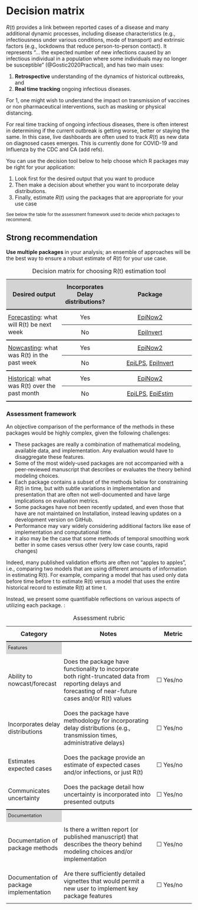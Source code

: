 # Decision matrix {.unnumbered}

$R(t)$ provides a link between reported cases of a disease and many additional dynamic processes, including disease characteristics (e.g., infectiousness under various conditions, mode of transport) and extrinsic factors (e.g., lockdowns that reduce person-to-person contact). It represents "... the expected number of new infections caused by an infectious individual in a population where some individuals may no longer be susceptible" (@Gostic2020Practical), and has two main uses:

1. **Retrospective** understanding of the dynamics of historical outbreaks, and
2. **Real time tracking** ongoing infectious diseases. 

For 1, one might wish to understand the impact on transmission of vaccines or non pharmaceutical interventions, such as masking or physical distancing. 

For real time tracking of ongoing infectious diseases, there is often interest in determining if the current outbreak is getting worse, better or staying the same. In this case, live dashboards are often used to track $R(t)$ as new data on diagnosed cases emerges. This is currently done for COVID-19 and Influenza by the CDC and CA (add refs).

You can use the decision tool below to help choose which R packages may be right for your application:

1. Look first for the desired output that you want to produce
1. Then make a decision about whether you want to incorporate delay distributions. 
1. Finally, estimate $R(t)$ using the packages that are appropriate for your use case

<small>See below the table for the assessment framework used to decide which packages to recommend.</small>

::: {.callout-important}
## Strong recommendation
**Use multiple packages** in your analysis; an ensemble of approaches will be the best way to ensure a robust estimate of $R(t)$ for your use case. 
:::

```{=html}
<style>
  table td, table th {
    padding-top: 10px;
    padding-bottom: 10px;
    padding-left: 5px;
    padding-right: 5px;
  }
</style>
<table>
    <caption>Decision matrix for choosing R(t) estimation tool</caption>
    <!////////////////////////////////////////////////////////////////////>
    <!---HEADING --->
    <!////////////////////////////////////////////////////////////////////>
    <tr style="border-top: none; background-color: lightgrey;">
      <th style="font-weight: bold; width: 30%">Desired output</th>
      <th style="font-weight: bold; width: 25%; text-align: center;">Incorporates Delay distributions?</th>
      <th style="font-weight: bold; width: 45%; text-align: center;">Package</th>
    </tr>
    <!////////////////////////////////////////////////////////////////////>
    <!---GROUP 1: FORECASTING -------------------------------------------->
    <!////////////////////////////////////////////////////////////////////>
    <tr style="border-top: 2px solid;">
        
         <td rowspan="2" style="vertical-align: middle;"> 
            <u>Forecasting</u>: what will R(t) be next week
        </td>
        <td style="text-align: center;">Yes</td>
        <td style="text-align: center;"><a href="package_EpiNow2.html">EpiNow2</a></td>
        
    </tr><tr style="border-top: 0.75px solid;">

        <td style="text-align: center;">No</td>
        <td style="text-align: center;"><a href="package_EpiInvert.html">EpiInvert</a></td>
        
    </tr>
    
    <!////////////////////////////////////////////////////////////////////>
    <!---GROUP 2: NOW-CASTING -------------------------------------------->
    <!////////////////////////////////////////////////////////////////////>
    
    <tr style="border-top: 2px solid;">
        
         <td rowspan="2" style="vertical-align: middle;"> 
            <u>Nowcasting</u>: what was R(t) in the past week
        </td>
        <td style="text-align: center;">Yes</td>
        <td style="text-align: center;"><a href="package_EpiNow2.html">EpiNow2</a></td>
    </tr><tr style="border-top: 0.75px solid;">

        <td style="text-align: center;">No</td>
        <td style="text-align: center;">
          <a href="package_EpiLPS.html">EpiLPS</a>, <a href="package_EpiInverg.html">EpiInvert</a>
        </td>
        
    </tr>
    
    <!////////////////////////////////////////////////////////////////////>
    <!---GROUP 3: Historical -------------------------------------------->
    <!////////////////////////////////////////////////////////////////////>
    
        <tr style="border-top: 2px solid;">
        
         <td rowspan="2" style="vertical-align: middle;"> 
            <u>Historical</u>: what was R(t) over the past month
        </td>
        
        <td style="text-align: center;">Yes</td>
        
        <td style="text-align: center;">
          <a href="package_EpiNow2.html">EpiNow2</a>
        </td>
    </tr> 
    
<tr style="border-bottom: 2px solid;border-top: 0.75px solid;">
  
  <td style="text-align: center;">No</td>
    
    <td style="text-align: center;">
      <a href="package_EpiLPS.html">EpiLPS</a>,
      <a href="package_EpiEstim.html">EpiEstim</a>
        </td>
        
        </tr>
    
</table>

```

### Assessment framework {#sec-assessment}

An objective comparison of the performance of the methods in these packages would be highly complex, given the following challenges:

- These packages are really a combination of mathematical modeling, available data, and implementation. Any evaluation would have to disaggregate these features.
- Some of the most widely-used packages are not accompanied with a peer-reviewed manuscript that describes or evaluates the theory behind modeling choices. 
- Each package contains a subset of the methods below for constraining $R(t)$ in time, but with subtle variations in implementation and presentation that are often not well-documented and have large implications on evaluation metrics.
- Some packages have not been recently updated, and even those that have are not maintained on Installation, instead leaving updates on a development version on GitHub. 
- Performance may vary widely considering additional factors like ease of implementation and computational time.
- it also may be the case that some methods of temporal smoothing work better
    in some cases versus other (very low case counts, rapid changes)

Indeed, many published validation efforts are often not "apples to apples", i.e., comparing two models that are using different amounts of information in estimating R(t). For example, comparing a model that has used only data before time before t to estimate R(t) versus a model that uses the entire historical record to estimate R(t) at time t.

Instead, we present some quantifiable reflections on various aspects of utilizing each package. :

```{=html}
<table>
    <caption>Assessment rubric</caption>
    <!---HEADING --->
    <tr style="border-top: none;">
      <th style="font-weight: bold; width: 30%">Category</th>
      <th style="font-weight: bold; width: 50%">Notes</th>
      <th style="font-weight: bold; width: 20%">Metric</th>
    </tr>
    
      <!------ SECTION 2: FEATURES -------->
    <tr columnspan="3", style="background-color: lightgrey;border-top: 2px solid;margin-top: 1;margin-bottom: 1; line-height: 1;font-size: 0.8em;">
      <td> Features </td>
    </tr>
        <tr>
        <td>Ability to nowcast/forecast</td>
        <td>Does the package have functionality to incorporate both right-truncated data from reporting delays and forecasting of near-future cases and/or R(t) values</td>
        <td>
          ☐ Yes/no
                  </td>
    </tr>
                    <tr>
        <td>Incorporates delay distributions</td>
        <td>Does the package have methodology for incorporating delay distributions (e.g., transmission times, administrative delays) </td>
        <td>
          ☐ Yes/no
        </td>
    </tr>
    
                        <tr>
        <td>Estimates expected cases </td>
        <td>Does the package provide an estimate of expected cases and/or infections, or just R(t)</td>
        <td>
          ☐ Yes/no
        </td>
    </tr>

                        <tr>
        <td>Communicates uncertainty</td>
        <td>Does the package detail how uncertainty is incorporated into presented outputs</td>
        <td>
☐ Yes/no
        </td>
    </tr>

      <!------ SECTION 3: Validation -------->
    <tr columnspan="3", style="background-color: lightgrey;border-top: 2px solid;margin-top: 1;margin-bottom: 1; line-height: 1;font-size: 0.8em;">
      <td> Documentation </td>
    </tr>
    
                        <tr>
        <td>Documentation of package methods</td>
        <td>Is there a written report (or published manuscript) that describes the theory behind modeling choices and/or implementation</td>
        <td>
          ☐ Yes/no
        </td>
    </tr>
    
                        <tr>
        <td>Documentation of package implementation</td>
        <td>Are there sufficiently detailed vignettes that would permit a new user to implement key package features</td>
        <td>
          ☐ Yes/no
        </td>
    </tr>


</table>

```
